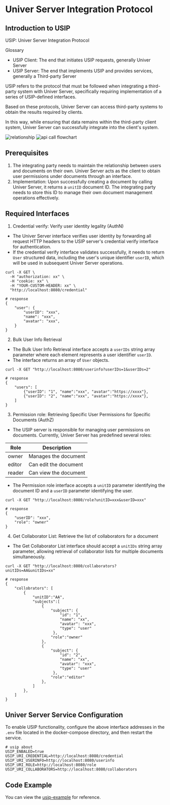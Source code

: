 # Univer Server Integration Protocol

## Introduction to USIP

USIP: Univer Server Integration Protocol

Glossary

- USIP Client: The end that initiates USIP requests, generally Univer Server
- USIP Server: The end that implements USIP and provides services, generally a Third-party Server

USIP refers to the protocol that must be followed when integrating a third-party system with Univer Server, specifically requiring implementation of a series of USIP-defined interfaces.

Based on these protocols, Univer Server can access third-party systems to obtain the results required by clients.

In this way, while ensuring that data remains within the third-party client system, Univer Server can successfully integrate into the client's system.

![relationship](./usip/usip-relationship.png)
![api call flowchart](./usip/usip-flowchart.png)

## Prerequisites

1. The integrating party needs to maintain the relationship between users and documents on their own. Univer Server acts as the client to obtain user permissions under documents through an interface.
2. Implementation: Upon successfully creating a document by calling Univer Server, it returns a `unitID` document ID. The integrating party needs to store this ID to manage their own document management operations effectively.

## **Required Interfaces**

1. Credential verify: Verify user identity legality (AuthN)

- The Univer Server interface verifies user identity by forwarding all request HTTP headers to the USIP server's credential verify interface for authentication.
- If the credential verify interface validates successfully, it needs to return `User` structured data, including the user's unique identifier `userID`, which will be used in subsequent Univer Server operations.

```shell
curl -X GET \
  -H "authorization: xx" \
  -H "cookie: xx" \
  -H "YOUR-CUSTOM-HEADER: xx" \
  "http://localhost:8080/credential"
    
# response
{
    "user": {
        "userID": "xxx",
        "name": "xxx",
        "avatar": "xxx",
    }
}
```

2. Bulk User Info Retrieval

- The Bulk User Info Retrieval interface accepts a `userIDs` string array parameter where each element represents a user identifier `userID`.
- The interface returns an array of `User` objects.

```shell
curl -X GET "http://localhost:8080/userinfo?userIDs=1&userIDs=2"

# response
{
    "users": [
        {"userID": "1", "name":"xxx", "avatar":"https://xxxx"},
        {"userID": "2", "name":"xxx", "avatar":"https://xxxx"},
    ]
}
```

3. Permission role: Retrieving Specific User Permissions for Specific Documents (AuthZ)

- The USIP server is responsible for managing user permissions on documents. Currently, Univer Server has predefined several roles:

| Role   | Description       |
| ------ | ----------------- |
| owner  | Manages the document |
| editor | Can edit the document |
| reader | Can view the document |

- The Permission role interface accepts a `unitID` parameter identifying the document ID and a `userID` parameter identifying the user.

```shell
curl -X GET "http://localhost:8080/role?unitID=xxx&userID=xxx"

# response
{
    "userID": "xxx",
    "role": "owner"
}
```

4. Get Collaborator List: Retrieve the list of collaborators for a document

- The Get Collaborator List interface should accept a `unitIDs` string array parameter, allowing retrieval of collaborator lists for multiple documents simultaneously.

```shell
curl -X GET "http://localhost:8080/collaborators?unitIDs=AA&unitIDs=xx"

# response
{
    "collobrators": [
        {
            "unitID":"AA",
            "subjects":[
                {
                    "subject": {
                        "id": "1",
                        "name": "xx",
                        "avatar": "xxx",
                        "type": "user"
                     },
                    "role":"owner"
                },
                {
                    "subject": {
                        "id": "2",
                        "name": "xx",
                        "avatar": "xxx",
                        "type": "user"
                     },
                    "role":"editor"
                },
            ]
        },
    ]
}
```

## Univer Server Service Configuration

To enable USIP functionality, configure the above interface addresses in the `.env` file located in the docker-compose directory, and then restart the service.

```shell
# usip about
USIP_ENBALED=true
USIP_URI_CREDENTIAL=http://localhost:8080/credential
USIP_URI_USERINFO=http://localhost:8080/userinfo
USIP_URI_ROLE=http://localhost:8080/role
USIP_URI_COLLABORATORS=http://localhost:8080/collaborators
```

## Code Example

You can view the [usip-example](https://github.com/dream-num/usip-example) for reference.
